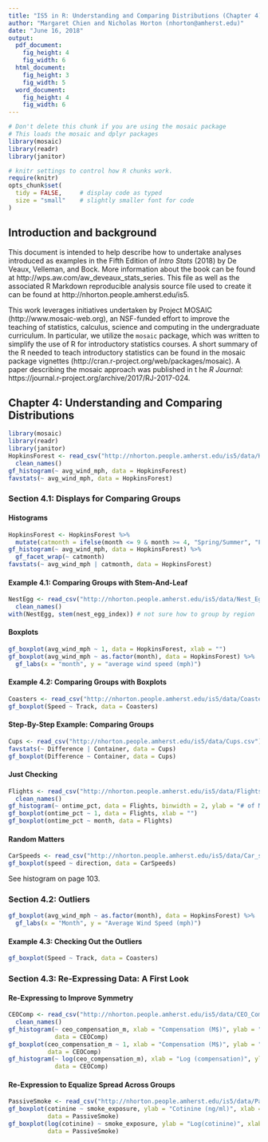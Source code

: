```yaml
---
title: "IS5 in R: Understanding and Comparing Distributions (Chapter 4)"
author: "Margaret Chien and Nicholas Horton (nhorton@amherst.edu)"
date: "June 16, 2018"
output: 
  pdf_document:
    fig_height: 4
    fig_width: 6
  html_document:
    fig_height: 3
    fig_width: 5
  word_document:
    fig_height: 4
    fig_width: 6
---
```



```r
# Don't delete this chunk if you are using the mosaic package
# This loads the mosaic and dplyr packages
library(mosaic)
library(readr)
library(janitor)
```

```r
# knitr settings to control how R chunks work.
require(knitr)
opts_chunk$set(
  tidy = FALSE,     # display code as typed
  size = "small"    # slightly smaller font for code
)
```

## Introduction and background 

This document is intended to help describe how to undertake analyses introduced 
as examples in the Fifth Edition of *Intro Stats* (2018) by De Veaux, Velleman, and Bock.
More information about the book can be found at http://wps.aw.com/aw_deveaux_stats_series.  This
file as well as the associated R Markdown reproducible analysis source file used to create it can be found at http://nhorton.people.amherst.edu/is5.

This work leverages initiatives undertaken by Project MOSAIC (http://www.mosaic-web.org), an NSF-funded effort to improve the teaching of statistics, calculus, science and computing in the undergraduate curriculum. In particular, we utilize the `mosaic` package, which was written to simplify the use of R for introductory statistics courses. A short summary of the R needed to teach introductory statistics can be found in the mosaic package vignettes (http://cran.r-project.org/web/packages/mosaic).  A paper describing the mosaic approach was published in t
he *R Journal*: https://journal.r-project.org/archive/2017/RJ-2017-024.

## Chapter 4: Understanding and Comparing Distributions

```r
library(mosaic)
library(readr)
library(janitor)
HopkinsForest <- read_csv("http://nhorton.people.amherst.edu/is5/data/Hopkins_Forest.csv") %>%
  clean_names()
gf_histogram(~ avg_wind_mph, data = HopkinsForest)
favstats(~ avg_wind_mph, data = HopkinsForest)
```

### Section 4.1: Displays for Comparing Groups

#### Histograms

```r
HopkinsForest <- HopkinsForest %>%
  mutate(catmonth = ifelse(month <= 9 & month >= 4, "Spring/Summer", "Fall/Winter"))
gf_histogram(~ avg_wind_mph, data = HopkinsForest) %>%
  gf_facet_wrap(~ catmonth)
favstats(~ avg_wind_mph | catmonth, data = HopkinsForest)
```

#### Example 4.1: Comparing Groups with Stem-And-Leaf

```r
NestEgg <- read_csv("http://nhorton.people.amherst.edu/is5/data/Nest_Egg_Index.csv") %>%
  clean_names()
with(NestEgg, stem(nest_egg_index)) # not sure how to group by region
```

#### Boxplots

```r
gf_boxplot(avg_wind_mph ~ 1, data = HopkinsForest, xlab = "")
gf_boxplot(avg_wind_mph ~ as.factor(month), data = HopkinsForest) %>%
  gf_labs(x = "month", y = "average wind speed (mph)")
```

#### Example 4.2: Comparing Groups with Boxplots

```r
Coasters <- read_csv("http://nhorton.people.amherst.edu/is5/data/Coasters_2015.csv")
gf_boxplot(Speed ~ Track, data = Coasters)
```

#### Step-By-Step Example: Comparing Groups

```r
Cups <- read_csv("http://nhorton.people.amherst.edu/is5/data/Cups.csv")
favstats(~ Difference | Container, data = Cups)
gf_boxplot(Difference ~ Container, data = Cups) 
```

#### Just Checking

```r
Flights <- read_csv("http://nhorton.people.amherst.edu/is5/data/Flights_on_time_2016.csv") %>%
  clean_names()
gf_histogram(~ ontime_pct, data = Flights, binwidth = 2, ylab = "# of Months", xlab = "Ontime %")
gf_boxplot(ontime_pct ~ 1, data = Flights, xlab = "")
gf_boxplot(ontime_pct ~ month, data = Flights)
```

#### Random Matters

```r
CarSpeeds <- read_csv("http://nhorton.people.amherst.edu/is5/data/Car_speeds.csv")
gf_boxplot(speed ~ direction, data = CarSpeeds)
```

See histogram on page 103.  

### Section 4.2: Outliers

```r
gf_boxplot(avg_wind_mph ~ as.factor(month), data = HopkinsForest) %>%
  gf_labs(x = "Month", y = "Average Wind Speed (mph)")
```

#### Example 4.3: Checking Out the Outliers

```r
gf_boxplot(Speed ~ Track, data = Coasters)
```

### Section 4.3: Re-Expressing Data: A First Look

#### Re-Expressing to Improve Symmetry

```r
CEOComp <- read_csv("http://nhorton.people.amherst.edu/is5/data/CEO_Compensation_2014.csv") %>%
  clean_names()
gf_histogram(~ ceo_compensation_m, xlab = "Compensation (M$)", ylab = "Millions of $", 
             data = CEOComp)
gf_boxplot(ceo_compensation_m ~ 1, xlab = "Compensation (M$)", ylab = "Millions of $", 
           data = CEOComp)
gf_histogram(~ log(ceo_compensation_m), xlab = "Log (compensation)", ylab = "# of CEOs", 
             data = CEOComp)
```

#### Re-Expression to Equalize Spread Across Groups

```r
PassiveSmoke <- read_csv("http://nhorton.people.amherst.edu/is5/data/Passive_smoke.csv")
gf_boxplot(cotinine ~ smoke_exposure, ylab = "Cotinine (ng/ml)", xlab = "Smoke Exposure", 
           data = PassiveSmoke)
gf_boxplot(log(cotinine) ~ smoke_exposure, ylab = "Log(cotinine)", xlab = "Smoke Exposure", 
           data = PassiveSmoke)
```
